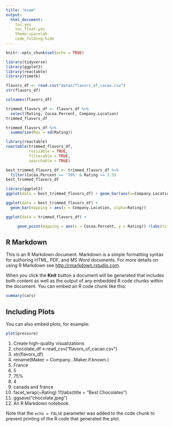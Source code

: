```yaml
---
title: "exam"
output: 
  html_document:
    toc:yes
    toc_float:yes
    theme:spacelab
    code_folding:hide
---
```


```r
knitr::opts_chunk$set(echo = TRUE)
```

```r
library(tidyverse)
library(ggplot2)
library(reactable)
library(timetk)
```

```r
flavors_df <- read.csv("datas/flavors_of_cacao.csv")
str(flavors_df)
```

```r
colnames(flavors_df)
```

```r
trimmed_flavors_df <- flavors_df %>%
  select(Rating, Cocoa.Percent, Company.Location)
trimmed_flavors_df
```
```r
trimmed_flavors_df %>% 
  summarise(Max = sd(Rating))
```

```r
library(reactable)
reactable(trimmed_flavors_df,
          resizable = TRUE,
          filterable = TRUE,
          searchable = TRUE)
```

```r
best_trimmed_flavors_df <- trimmed_flavors_df %>% 
  filter(Cocoa.Percent >= '70%' & Rating >= 3.5)
best_trimmed_flavors_df
```

```r
library(ggplot2)
ggplot(data = best_trimmed_flavors_df) + geom_bar(aes(x=Company.Location, fill=Company.Location, alpha=Rating))+facet_wrap(~Rating)
```
```r
ggplot(data = best_trimmed_flavors_df) +
  geom_bar(mapping = aes(x = Company.Location, alpha=Rating))
```

```r
ggplot(data = trimmed_flavors_df) +

     geom_point(mapping = aes(x = Cocoa.Percent, y = Rating)) +labs(title = "Best Chocolates")
```


## R Markdown

This is an R Markdown document. Markdown is a simple formatting syntax for authoring HTML, PDF, and MS Word documents. For more details on using R Markdown see <http://rmarkdown.rstudio.com>.

When you click the **Knit** button a document will be generated that includes both content as well as the output of any embedded R code chunks within the document. You can embed an R code chunk like this:

```r
summary(cars)
```

## Including Plots

You can also embed plots, for example:

```r
plot(pressure)
```

1) Create high-quality visualizations
2) chocolate_df <-read_csv("flavors_of_cacao.csv")
3) str(flavors_df)
4) rename(Maker = Company...Maker.if.known.)
5) France
6) 5
7) 75%
8) 4
9) canada and france
10) facet_wrap(~Rating)
11)labs(title = “Best Chocolates”)
12) ggsave(“chocolate.jpeg”)
13) An R Markdown notebook 

Note that the `echo = FALSE` parameter was added to the code chunk to prevent printing of the R code that generated the plot.
